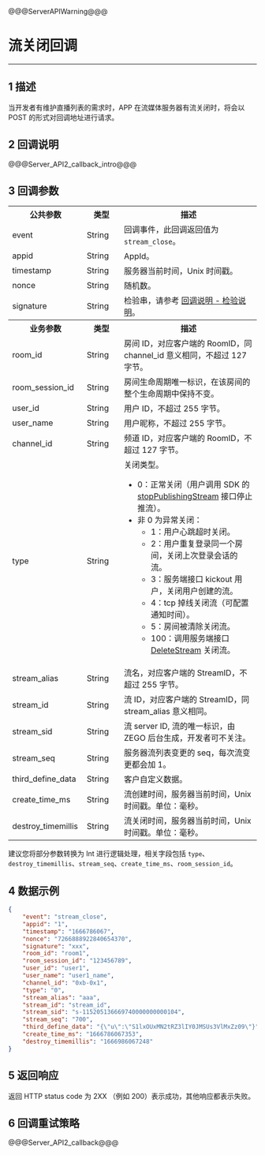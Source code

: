 @@@ServerAPIWarning@@@

# 流关闭回调

---

## 1 描述

当开发者有维护直播列表的需求时，APP 在流媒体服务器有流关闭时，将会以 POST 的形式对回调地址进行请求。

## 2 回调说明

@@@Server_API2_callback_intro@@@


## 3 回调参数


<table>
  <colgroup>
    <col width="30%">
    <col width="15%">
    <col width="55%">
  </colgroup>
<tbody><tr>
<th>公共参数</th>
<th>类型</th>
<th>描述</th>
</tr>
<tr>
<td>event</td>
<td>String</td>
<td>回调事件，此回调返回值为 <code>stream_close</code>。</td>
</tr>
<tr>
<td>appid</td>
<td>String</td>
<td>AppId。</td>
</tr>
<tr>
<td>timestamp</td>
<td>String</td>
<td>服务器当前时间，Unix 时间戳。</td>
</tr>
<tr>
<td>nonce</td>
<td>String</td>
<td>随机数。</td>
</tr>
<tr>
<td>signature</td>
<td>String</td>
<td>检验串，请参考 <a target="_blank" href="!Callback/Overview">回调说明 - 检验说明</a>。</td>
</tr>
<tr>
<th>业务参数</th>
<th>类型</th>
<th>描述</th>
</tr>
<tr>
<td>room_id</td>
<td>String</td>
<td>房间 ID，对应客户端的 RoomID，同 channel_id 意义相同，不超过 127 字节。</td>
</tr>
<tr>
<td>room_session_id</td>
<td>String</td>
<td>房间生命周期唯一标识，在该房间的整个生命周期中保持不变。</td>
</tr>
<tr>
<td>user_id</td>
<td>String</td>
<td>用户 ID，不超过 255 字节。</td>
</tr>
<tr>
<td>user_name</td>
<td>String</td>
<td>用户昵称，不超过 255 字节。</td>
</tr>
<tr>
<td>channel_id</td>
<td>String</td>
<td>频道 ID，对应客户端的 RoomID，不超过 127 字节。</td>
</tr>
<tr>
<td>type</td>
<td>String</td>
<td>关闭类型。<ul><li>0：正常关闭（用户调用 SDK 的 <a href="/article/api?doc=Express_Video_SDK_API~java_android~class~ZegoExpressEngine#stop-publishing-stream" target="blank">stopPublishingStream</a> 接口停止推流）。</li><li>非 0 为异常关闭：<ul><li>1：用户心跳超时关闭。</li><li>2：用户重复登录同一个房间，关闭上次登录会话的流。</li><li>3：服务端接口 kickout 用户，关闭用户创建的流。</li><li>4：tcp 掉线关闭流（可配置通知时间）。</li><li>5：房间被清除关闭流。</li><li>100：调用服务端接口 <a href="!room/DeleteStream" target="blank">DeleteStream</a> 关闭流。</li></ul></li></ul></td>
</tr>
<tr>
<td>stream_alias</td>
<td>String</td>
<td>流名，对应客户端的 StreamID，不超过 255 字节。</td>
</tr>
<tr>
<td>stream_id</td>
<td>String</td>
<td>流 ID，对应客户端的 StreamID，同 stream_alias 意义相同。</td>
</tr>
<tr>
<td>stream_sid</td>
<td>String</td>
<td>流 server ID, 流的唯一标识，由 ZEGO 后台生成，开发者可不关注。</td>
</tr>
<tr>
<td>stream_seq</td>
<td>String</td>
<td>服务器流列表变更的 seq，每次流变更都会加 1。</td>
</tr>
<tr>
<td>third_define_data</td>
<td>String</td>
<td>客户自定义数据。</td>
</tr>
<tr>
<td>create_time_ms</td>
<td>String</td>
<td>流创建时间，服务器当前时间，Unix 时间戳。单位：毫秒。</td>
</tr>
<tr>
<td>destroy_timemillis</td>
<td>String</td>
<td>流关闭时间，服务器当前时间，Unix 时间戳。单位：毫秒。</td>
</tr>
</tbody></table>

<div class="mk-hint">

建议您将部分参数转换为 Int 进行逻辑处理，相关字段包括 `type`、`destroy_timemillis`、`stream_seq`、`create_time_ms`、`room_session_id`。
</div>

## 4 数据示例

```json
{
    "event": "stream_close",
    "appid": "1",
    "timestamp": "1666786067",
    "nonce": "7266888922840654370",
    "signature": "xxx",
    "room_id": "room1",
    "room_session_id": "123456789",
    "user_id": "user1",
    "user_name": "user1_name",
    "channel_id": "0xb-0x1",
    "type": "0",
    "stream_alias": "aaa",
    "stream_id": "stream_id",
    "stream_sid": "s-115205136669740000000000104",
    "stream_seq": "700",
    "third_define_data": "{\"u\":\"S1lxOUxMN2tRZ3lIY0JMSUs3VlMxZz09\"}",
    "create_time_ms": "1666786067353",
    "destroy_timemillis": "1666986067248"
}
```

## 5 返回响应

返回 HTTP status code 为 2XX （例如 200）表示成功，其他响应都表示失败。


## 6 回调重试策略

@@@Server_API2_callback@@@
